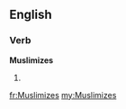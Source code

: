 ==English==

===Verb===
'''Muslimizes'''

# {{en-third-person singular of|Muslimize}}

[[fr:Muslimizes]]
[[my:Muslimizes]]